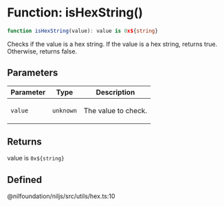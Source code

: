 # Function: isHexString()

```ts
function isHexString(value): value is 0x${string}
```

Checks if the value is a hex string. If the value is a hex string, returns true.
Otherwise, returns false.

## Parameters

<table>
<thead>
<tr>
<th>Parameter</th>
<th>Type</th>
<th>Description</th>
</tr>
</thead>
<tbody>
<tr>
<td>

`value`

</td>
<td>

`unknown`

</td>
<td>

The value to check.

</td>
</tr>
</tbody>
</table>

## Returns

value is `0x${string}`

## Defined  
@nilfoundation/niljs/src/utils/hex.ts:10
